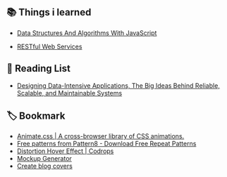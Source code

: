 ## 📚 Things i learned

- [Data Structures And Algorithms With JavaScript](https://www.oreilly.com/library/view/data-structures-and/9781449373931/)

- [RESTful Web Services](https://www.amazon.com/RESTful-Web-Services-Leonard-Richardson/dp/0596529260)

## 📃 Reading List

- [Designing Data-Intensive Applications, The Big Ideas Behind Reliable, Scalable, and Maintainable Systems](https://www.amazon.com/Designing-Data-Intensive-Applications-Reliable-Maintainable/dp/1449373321)

## 🏷 Bookmark

- [Animate.css | A cross-browser library of CSS animations.](https://animate.style/)
- [Free patterns from Pattern8 - Download Free Repeat Patterns](https://pattern8.com/)
- [Distortion Hover Effect | Codrops](https://tympanus.net/Development/DistortionHoverEffect/)
- [Mockup Generator](https://techsini.com/multi-mockup/index.php)
- [Create blog covers](https://coverview.vercel.app/)
